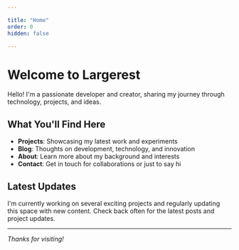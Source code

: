 ```yaml
---

title: "Home"
order: 0
hidden: false

---
```


# Welcome to Largerest

Hello! I'm a passionate developer and creator, sharing my journey through technology, projects, and ideas.

## What You'll Find Here

- **Projects**: Showcasing my latest work and experiments
- **Blog**: Thoughts on development, technology, and innovation  
- **About**: Learn more about my background and interests
- **Contact**: Get in touch for collaborations or just to say hi

## Latest Updates

I'm currently working on several exciting projects and regularly updating this space with new content. Check back often for the latest posts and project updates.

---

*Thanks for visiting!*